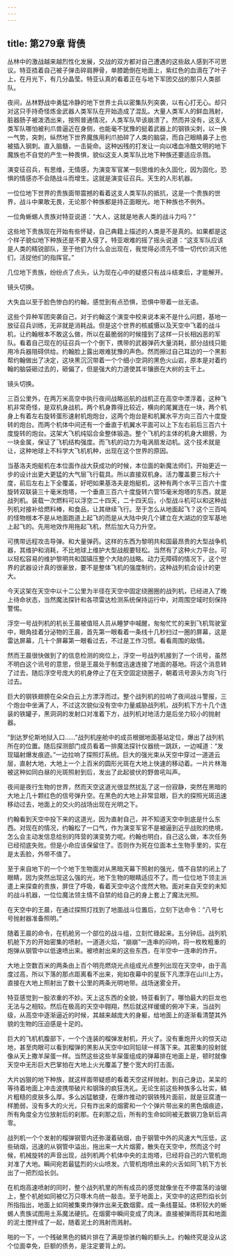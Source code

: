 ```yaml
---
---
---
```

title: 第279章 背债
---



丛林中的激战越来越烈性化发展，交战的双方都对自己遭遇的这些敌人感到不可思议。特亚捂着自己被子弹击碎肩胛骨，单膝跪倒在地面上，紫红色的血滴在了叶子上，在月光下，有几分晶莹。特亚认真的看着正在与地下军团交战的那只人类部队。

夜间，丛林野战中勇猛冷静的地下世界士兵以密集队列突袭，以有心打无心。却只对这只手持奇怪炼金武器人类军队在开始造成了混乱。大量人类军人的鲜血溅射，脏器肠子被泼洒出来，按照普通情况，人类军队早该崩溃了。然而并没有，这支人类军队哪怕被利爪兽逼近在身侧，也能毫不犹豫的挺着武器上的钢铁尖刺，以一换一气势，突刺，纵然地下世界魔族用利爪拍碎了人类的脑袋，而自己眼睛鼻子上也被插入钢刺。直入脑髓，一击毙命。这种凶残的打发让一向以嗜血冷酷文明的地下魔族也不自觉的产生一种畏惧，貌似这支人类军队比地下种族还要适应杀戮。

演变征召兵，有思维，无情感，为演变军官某一刻思维的永久固化，因为固化，恐惧的情感亦不会随战斗而增生。这就是演变征召兵。天生的人形机器。

一位位地下世界的贵族面带震撼的看着这支人类军队的抵抗，这是一个贵族的世界，战斗中果敢无畏，无论那个种族都是持正面眼光。地下种族也不例外。

一位角蜥蜴人贵族对特亚说道：“大人，这就是地表人类的战斗力吗？”

这些地下贵族现在开始有些怀疑，自己典籍上描述的人类是不是真的。如果都是这个样子貌似地下种族还是不要入侵了。特亚艰难的摇了摇头说道：“这支军队应该是人类的精锐部队，至于他们为什么会出现在，我觉得必须先不惜一切代价消灭他们，活捉他们的指挥官。”

几位地下贵族，纷纷点了点头，认为现在心中的疑惑只有战斗结束后，才能解开。

镜头切换。

大失血以至于脸色惨白的约翰，感觉到有点恐惧，恐惧中带着一丝无语。

这些个异种军团突袭自己，对于约翰这个演变中校来说本来不是什么问题，基地一放征召兵训练，无非就是消耗战。但是这个世界的核威慑以及天空中飞着的战斗机，让约翰根本不敢这么做，所以在最脆弱的时候撞到了这样一只长相凶恶的军队。看着自己现在的征召兵一个个倒下，携带的武器弹药大量消耗，部分战线只能用冷兵器阻碍供给。约翰脸上露出艰难犹豫的声色。然而擦过自己耳边的一个黑影帮约翰做出了决定，这块黑沉沉带着一个个细小空洞的黑色火山岩，原本是对着约翰的脑袋砸过去的，砸偏了，但是强大的力道使其半镶嵌在大树的主干上。

镜头切换。

三百公里外，在两万米高空中执行夜间战略巡航的战机正在高空中漂浮着，这种飞机非常奇怪，是双机身战机，两个机身靠得比较近，横向的尾翼连在一块，两个机身上有着左右旋转蛋形速射机炮炮台，这两个炮台是和机翼水平方向三百六十度旋转的炮台。而两个机体中间还有一个垂直于机翼水平面可以上下左右前后三百六十度旋转的炮台。这架大飞机纯铝合金整体锻造。整个飞机的主体的机身大翅膀，为一块金属，保证了飞机结构强度。而飞机的动力为电涡扇发动机。这个技术就是让，这种地球上不科学大飞机机种，出现在这个世界的原因。

当基洛夫炮艇机在本位面作战大获成功的时候，本位面的新魔法师们，开始更近一步的设计出更大更猛的大气层飞行载具。所以直接双机身。活力覆盖要三标六十度，前后左右上下全覆盖，好吧如果基洛夫是炮艇机，这种有两个水平三百六十度旋转双联装三十毫米炮塔，一个垂直三百六十度旋转六管15毫米炮塔的东西，就是战列机。装载一次燃料可以浮空二十四天，二十四天后，小型战斗机可以和这种战列机对接补给燃料棒，和食品，让其继续飞行。至于怎么从地面起飞？这个三百吨的怪物根本不是从地面跑道上起飞的而是从大陆中央几个建立在大湖边的空军基地上起飞的。先用地效作用拖起飞机，然后加大马力升空。

可携带远程攻击导弹。和大量弹药。这样的东西为黎明共和国最昂贵的大型战争机器，其维护和消耗，不比地球上维护大型战舰要轻松。当然有了这种火力平台。可以轻松容易的维护黎明共和国镇压整个大陆的战略。动力无障碍的情况下，这个世界的武器设计真的很豪放，要不是整体飞机的强度制约，这种战列机会设计的更大。

今天这架在天空中以十二公里为半径在天空中固定绕圈圈的战列机，已经进入了晚上待命状态，当然魔法探针和各项雷达检测系统保持运行中，对周围空域时刻保持警惕。

浮空一号战列机的机长王晨被值班人员从睡梦中喊醒，匆匆忙忙的来到飞机驾驶室中，眼角挂着分泌物的王晨，首先第一眼看着一条线十几秒扫过一圈的屏幕，这是雷达屏幕，几十个屏幕第一眼看过去，不过是工作习惯。看看周围的敌情。

然而王晨很快做到了的信息检测的岗位上，浮空一号战列机接到了一个讯号，虽然不明白这个讯号的意思，但是王晨处于制度迅速连接了地面的基地。将这个消息转了过去，随后浮空号庞大的机身停止了在天空固定绕圈子，朝着讯号源头方向飞行过去。

巨大的钢铁翅膀在朵朵白云上方漂浮而过。整个战列机的拉响了夜间战斗警报，三个炮台中坐满了人，不过这次貌似没有空中力量威胁战列机，战列机下方十几个连装的铁罐子，黑洞洞的发射口对准着下方，战列机对地活力是后坐力较小的抛射器。

“到达罗伦斯地狱入口……”战列机座舱中的成员根据地面基站定位，爆出了战列机所在的位置。随后探测部门成员看着一排魔法探针仪器统一跳跃，一边喊道：“发现辐射爆发痕迹。”一边拉响了探照灯系统。巨大的强光束从天空中穿过一道道云层，直射大地，大地上一个上百米的圆形光斑在大地上快速的移动着。一片片林海被这种如同白昼的光斑照射到后，发出了此起彼伏的野兽吼叫声。

夜间是夜行生物的世界，然而天空这道光很显然扰乱了这一份寂静，突然在黑暗的大地上几十颗红色的信号弹升空。在黑色的大地上非常显眼，巨大的探照光斑迅速移动过去，地面上的交火的战场出现在光明之下。

约翰看到天空中投下来的这道光，因为直射自己，并不知道天空中到底是什么东西。对现在的情况，约翰松了一口气，作为演变军官不是被逼到近乎战败的绝境，怎么会主动发信息给别的阵营的演变势力呢。约翰也明白，自己这么做，本次任务已经彻底失败。但是小命应该保留住了。否则作为死在位面本土生物手里的，实在是太丢脸，外带不值了。

至于来自地下的一个个地下生物面对从黑暗天幕下照射的强光，情不自禁的闭上了眼睛，因为突然出现这么强的光，地下生物的眼睛适应不了。而一位位地下领主派遣上来探查的贵族，屏住了呼吸，看着天空中这个庞然大物。面对来自天空的未知的战斗机器，一位位魔法领主情不自禁的给自己的身上套上了魔法光照。

在天空中的王晨，在通过探照灯找到了地面战斗位置后，立刻下达命令：“八号七号抛射器准备照明。”

随着王晨的命令，在机舱另一个部位的战斗组，立刻忙碌起来。五分钟后。战列机机舱下方的开始密集的喷射。一道道火焰，“崩崩”一连串的闷响，将一枚枚粗重的炮弹从钢管中以低速喷出来。被喷射出来的这些东西，在半空中一连串的炸开。

大地上空数百米的两条由上百个明亮燃烧光点组成光点整列出现在天空中，由于高度过高，所以下落的那点距离看不出来，宛如夜幕中的星辰下凡漂浮在山川上方。直接在大地上照射出了数十公里的两条光明地带。战场迷雾全开。

特亚感觉到一股浓重的不妙。天上这东西的全貌，特亚看到了。哪怕最大的巨龙也无法与之相较。然后在极高的天空中翱翔，然后就这样缓缓的俯冲下来，当战列级，从高空中逐渐逼近的时候，其越来越庞大的身躯，给地面上的逐渐看清楚其外貌的生物的压迫感是十足的。

巨大的飞机机腹部下，一个个连装的榴弹发射机，开火了。没有重炮开火的惊天动地，甚至肉眼可以看到榴弹的黑影从天空中如同铅球一样落下来。其密集的投射就像从天上撒羊屎蛋一样。当然这些这些羊屎蛋组成的弹幕排在地面上是，顿时就像天空中无形巨大巴掌拍在大地上火光覆盖了整个宽大的打击面。

大片凶狠的地下种族，就这样面带疑惑的看着天空这样抛射。到自己身边，呆呆的等待着地面上冲击波携带破片和钢珠的疯狂洗礼。无论生前这些种族多么壮实，鳞片粗糙的皮肤多么厚。多么凶猛敏捷，在爆炸推动的钢铁残片面前，就是豆腐渣一样脆弱，没有多大的火光，只有炸出来的烟雾和一个个弹片带出来的黑色烟痕迹，所有角度全方位放射后的刹那。在刹那之后，所有的生命如同被无数钢刀急斩后凋零。

战列机一个个发射的榴弹钢管内还弥漫着硝烟，由于钢管中外的风速大气压低，这些硝烟，迅速的从钢管中溢出，拖出来一大片烟雾，散失在天空中，然而这个时候，机械旋转的声音出现，战列机两个机体中央的主炮塔，已经将自己的六管机炮对准了大地。瞬间宛若最猛烈的火山喷发。六管机炮喷出来的火舌如同飞机下方长出了一把烈焰长剑。

在机炮高速喷射的同时，整个战列机里的所有成员的感觉就像坐在不停震荡的油锯上，整个机舱如同被亿万只啄木鸟统一敲击。至于地面上，天空中的这把烈焰长剑所指指出，地面上如同被集束炸弹炸出来无数烟雾。成一条线蔓延。体积较大的蜥蜴人贵族试图用土系魔法硬抗。在烟雾中瞬间变成了肉沫。直接被弹雨将其和地面的泥土搅拌成了一起，随着泥土的溅射而溅射。

啪的一下，一个残破黑色的鳞片排在了满是惊骇约翰的额头上。约翰终究是没从这个位面幸免，巨额的债务，是注定要背上的。